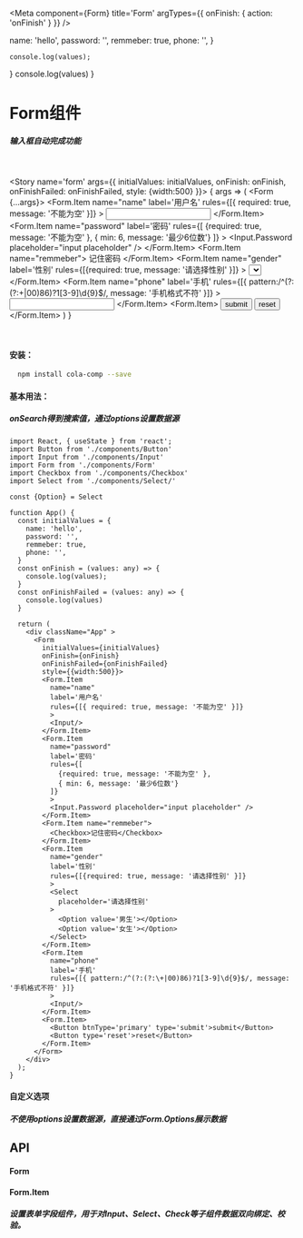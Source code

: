 

<Meta
  component={Form}
  title='Form'
  argTypes={{ onFinish: { action: 'onFinish' } }}
  />

  name: 'hello',
  password: '',
  remmeber: true,
  phone: '',
}

    console.log(values);
  }
    console.log(values)
  }

# Form组件
##### 输入框自动完成功能

<br/>

<Story name='form' args={{
  initialValues: initialValues,
  onFinish: onFinish,
  onFinishFailed: onFinishFailed,
  style: {width:500}
}}>
  {
    args => (
      <Form {...args}>
        <Form.Item
          name="name" 
          label='用户名'
          rules={[{ required: true, message: '不能为空' }]}
          >
          <Input/>
        </Form.Item>
        <Form.Item 
          name="password"
          label='密码'
          rules={[
            {required: true, message: '不能为空' },
            { min: 6, message: '最少6位数'}
          ]}
          >
          <Input.Password placeholder="input placeholder" />
        </Form.Item>
        <Form.Item name="remmeber">
          <Checkbox>记住密码</Checkbox>
        </Form.Item>
        <Form.Item 
          name="gender"
          label='性别'
          rules={[{required: true, message: '请选择性别' }]}
          >
          <Select 
            placeholder='请选择性别'
          >
            <Select.Option value='男生'></Select.Option>
            <Select.Option value='女生'></Select.Option>
          </Select>
        </Form.Item>
        <Form.Item
          name="phone" 
          label='手机'
          rules={[{ pattern:/^(?:(?:\+|00)86)?1[3-9]\d{9}$/, message: '手机格式不符' }]}
          >
          <Input/>
        </Form.Item>
        <Form.Item>
          <Button btnType='primary' type='submit'>submit</Button>
          <Button type='reset'>reset</Button>
        </Form.Item>
      </Form>
    )
  }
</Story>

<br/>

#### 安装：

```sh
  npm install cola-comp --save
```
#### 基本用法：
##### onSearch得到搜索值，通过options设置数据源
```tsx
import React, { useState } from 'react';
import Button from './components/Button'
import Input from './components/Input'
import Form from './components/Form'
import Checkbox from './components/Checkbox'
import Select from './components/Select/'

const {Option} = Select

function App() {
  const initialValues = {
    name: 'hello',
    password: '',
    remmeber: true,
    phone: '',
  }
  const onFinish = (values: any) => {
    console.log(values);
  }
  const onFinishFailed = (values: any) => {
    console.log(values)
  }

  return (
    <div className="App" >
      <Form 
        initialValues={initialValues}
        onFinish={onFinish}
        onFinishFailed={onFinishFailed}
        style={{width:500}}>
        <Form.Item
          name="name" 
          label='用户名'
          rules={[{ required: true, message: '不能为空' }]}
          >
          <Input/>
        </Form.Item>
        <Form.Item 
          name="password"
          label='密码'
          rules={[
            {required: true, message: '不能为空' },
            { min: 6, message: '最少6位数'}
          ]}
          >
          <Input.Password placeholder="input placeholder" />
        </Form.Item>
        <Form.Item name="remmeber">
          <Checkbox>记住密码</Checkbox>
        </Form.Item>
        <Form.Item 
          name="gender"
          label='性别'
          rules={[{required: true, message: '请选择性别' }]}
          >
          <Select 
            placeholder='请选择性别'
          >
            <Option value='男生'></Option>
            <Option value='女生'></Option>
          </Select>
        </Form.Item>
        <Form.Item
          name="phone" 
          label='手机'
          rules={[{ pattern:/^(?:(?:\+|00)86)?1[3-9]\d{9}$/, message: '手机格式不符' }]}
          >
          <Input/>
        </Form.Item>
        <Form.Item>
          <Button btnType='primary' type='submit'>submit</Button>
          <Button type='reset'>reset</Button>
        </Form.Item>
      </Form>
    </div>
  );
}

```

#### 自定义选项
##### 不使用options设置数据源，直接通过Form.Options展示数据
<!-- 
<Canvas>
  <Story name="Form" args={{
    initialValues: initialValues,
    onFinish: onFinish,
    onFinishFailed: onFinishFailed,
    style: {width:500},
  }}>
    {args => (
      <Form {...args}
        >
        <Form.Item
          name="name" 
          label='用户名'
          rules={[{ required: true, message: '不能为空' }]}
          >
          <Input/>
        </Form.Item>
        <Form.Item 
          name="password"
          label='密码'
          rules={[
            {required: true, message: '不能为空' },
            { min: 6, message: '最少6位数'}
          ]}
          >
          <Input.Password placeholder="input placeholder" />
        </Form.Item>
        <Form.Item name="remmeber">
          <Checkbox>记住密码</Checkbox>
        </Form.Item>
        <Form.Item 
          name="gender"
          label='性别'
          rules={[{required: true, message: '请选择性别' }]}
          >
          <Select 
            placeholder='请选择性别'
          >
            <Select.Option value='男生'></Select.Option>
            <Select.Option value='女生'></Select.Option>
          </Select>
        </Form.Item>
        <Form.Item
          name="phone" 
          label='手机'
          rules={[{ pattern:/^(?:(?:\+|00)86)?1[3-9]\d{9}$/, message: '手机格式不符' }]}
          >
          <Input/>
        </Form.Item>
        <Form.Item>
          <Button btnType='primary' type='submit'>submit</Button>
          <Button type='reset'>reset</Button>
        </Form.Item>
      </Form>
    )}
  </Story>
</Canvas> -->

## API

#### Form
<ArgsTable of={Form}/>

#### Form.Item
##### 设置表单字段组件，用于对Input、Select、Check等子组件数据双向绑定、校验。
<ArgsTable of={FormItem}/>



